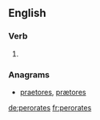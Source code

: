 ==English==

===Verb===
{{head|en|verb form}}

# {{en-third-person singular of|perorate}}

===Anagrams===
* [[praetores#English|praetores]], [[prætores#English|prætores]]

[[de:perorates]]
[[fr:perorates]]